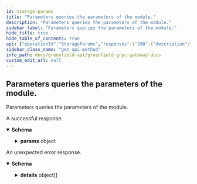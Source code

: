 ```yaml
---
id: storage-params
title: "Parameters queries the parameters of the module."
description: "Parameters queries the parameters of the module."
sidebar_label: "Parameters queries the parameters of the module."
hide_title: true
hide_table_of_contents: true
api: {"operationId":"StorageParams","responses":{"200":{"description":"A successful response.","content":{"*/*":{"schema":{"type":"object","properties":{"params":{"description":"params holds all the parameters of this module.","type":"object","properties":{"versioned_params":{"type":"object","properties":{"max_segment_size":{"type":"string","format":"uint64","title":"max_segment_size is the maximum size of a segment. default: 16M"},"redundant_data_chunk_num":{"type":"integer","format":"int64","title":"redundant_data_check_num is the num of data chunks of EC redundancy algorithm"},"redundant_parity_chunk_num":{"type":"integer","format":"int64","title":"redundant_data_check_num is the num of parity chunks of EC redundancy algorithm"},"min_charge_size":{"type":"string","format":"uint64","title":"min_charge_size is the minimum charge size of the payload, objects smaller than this size will be charged as this size"}},"description":"VersionedParams defines the parameters for the storage module with multi version, each version store with different timestamp."},"max_payload_size":{"type":"string","format":"uint64","title":"max_payload_size is the maximum size of the payload, default: 2G"},"mirror_bucket_relayer_fee":{"type":"string","title":"relayer fee for the mirror bucket tx"},"mirror_bucket_ack_relayer_fee":{"type":"string","title":"relayer fee for the ACK or FAIL_ACK package of the mirror bucket tx"},"mirror_object_relayer_fee":{"type":"string","title":"relayer fee for the mirror object tx"},"mirror_object_ack_relayer_fee":{"type":"string","title":"Relayer fee for the ACK or FAIL_ACK package of the mirror object tx"},"mirror_group_relayer_fee":{"type":"string","title":"relayer fee for the mirror object tx"},"mirror_group_ack_relayer_fee":{"type":"string","title":"Relayer fee for the ACK or FAIL_ACK package of the mirror object tx"},"max_buckets_per_account":{"type":"integer","format":"int64","title":"The maximum number of buckets that can be created per account"},"discontinue_counting_window":{"type":"string","format":"uint64","title":"The window to count the discontinued objects or buckets"},"discontinue_object_max":{"type":"string","format":"uint64","title":"The max objects can be requested in a window"},"discontinue_bucket_max":{"type":"string","format":"uint64","title":"The max buckets can be requested in a window"},"discontinue_confirm_period":{"type":"string","format":"int64","title":"The object will be deleted after the confirm period in seconds"},"discontinue_deletion_max":{"type":"string","format":"uint64","title":"The max delete objects in each end block"},"stale_policy_cleanup_max":{"type":"string","format":"uint64","title":"The max number for deleting policy in each end block"}}}},"description":"QueryParamsResponse is response type for the Query/Params RPC method."}}}},"default":{"description":"An unexpected error response.","content":{"*/*":{"schema":{"type":"object","properties":{"error":{"type":"string"},"code":{"type":"integer","format":"int32"},"message":{"type":"string"},"details":{"type":"array","items":{"type":"object","properties":{"type_url":{"type":"string"},"value":{"type":"string","format":"byte"}}}}}}}}}},"tags":["Query"],"description":"Parameters queries the parameters of the module.","method":"get","path":"/greenfield/storage/params","servers":[{"url":"https://gnfd-testnet-fullnode-tendermint-us.bnbchain.org"}],"info":{"title":"Greenfield - gRPC Gateway docs","description":"A REST interface for state queries","version":"1.0.0"},"postman":{"name":"Parameters queries the parameters of the module.","description":{"type":"text/plain"},"url":{"path":["greenfield","storage","params"],"host":["{{baseUrl}}"],"query":[],"variable":[]},"header":[{"key":"Accept","value":"*/*"}],"method":"GET"}}
sidebar_class_name: "get api-method"
info_path: docs/greenfield-api/greenfield-grpc-gateway-docs
custom_edit_url: null
---
```



## Parameters queries the parameters of the module.



Parameters queries the parameters of the module.

<div><ApiTabs><TabItem label={"200"} value={"200"}><div>

A successful response.

</div><div><MimeTabs schemaType={"response"}><TabItem label={"*/*"} value={"*/*"}><SchemaTabs><TabItem label={"Schema"} value={"Schema"}><details style={{}} data-collapsed={false} open={true}><summary style={{"textAlign":"left"}}><strong>Schema</strong></summary><div style={{"textAlign":"left","marginLeft":"1rem"}}></div><ul style={{"marginLeft":"1rem"}}><SchemaItem collapsible={true} className={"schemaItem"}><details style={{}}><summary style={{}}><strong>params</strong><span style={{"opacity":"0.6"}}> object</span></summary><div style={{"marginLeft":"1rem"}}><div style={{"marginTop":".5rem","marginBottom":".5rem"}}>

params holds all the parameters of this module.

</div><SchemaItem collapsible={true} className={"schemaItem"}><details style={{}}><summary style={{}}><strong>versioned_params</strong><span style={{"opacity":"0.6"}}> object</span></summary><div style={{"marginLeft":"1rem"}}><div style={{"marginTop":".5rem","marginBottom":".5rem"}}>

VersionedParams defines the parameters for the storage module with multi version, each version store with different timestamp.

</div><SchemaItem collapsible={false} name={"max_segment_size"} required={false} schemaName={"uint64"} qualifierMessage={undefined} schema={{"type":"string","format":"uint64","title":"max_segment_size is the maximum size of a segment. default: 16M"}}></SchemaItem><SchemaItem collapsible={false} name={"redundant_data_chunk_num"} required={false} schemaName={"int64"} qualifierMessage={undefined} schema={{"type":"integer","format":"int64","title":"redundant_data_check_num is the num of data chunks of EC redundancy algorithm"}}></SchemaItem><SchemaItem collapsible={false} name={"redundant_parity_chunk_num"} required={false} schemaName={"int64"} qualifierMessage={undefined} schema={{"type":"integer","format":"int64","title":"redundant_data_check_num is the num of parity chunks of EC redundancy algorithm"}}></SchemaItem><SchemaItem collapsible={false} name={"min_charge_size"} required={false} schemaName={"uint64"} qualifierMessage={undefined} schema={{"type":"string","format":"uint64","title":"min_charge_size is the minimum charge size of the payload, objects smaller than this size will be charged as this size"}}></SchemaItem></div></details></SchemaItem><SchemaItem collapsible={false} name={"max_payload_size"} required={false} schemaName={"uint64"} qualifierMessage={undefined} schema={{"type":"string","format":"uint64","title":"max_payload_size is the maximum size of the payload, default: 2G"}}></SchemaItem><SchemaItem collapsible={false} name={"mirror_bucket_relayer_fee"} required={false} schemaName={"relayer fee for the mirror bucket tx"} qualifierMessage={undefined} schema={{"type":"string","title":"relayer fee for the mirror bucket tx"}}></SchemaItem><SchemaItem collapsible={false} name={"mirror_bucket_ack_relayer_fee"} required={false} schemaName={"relayer fee for the ACK or FAIL_ACK package of the mirror bucket tx"} qualifierMessage={undefined} schema={{"type":"string","title":"relayer fee for the ACK or FAIL_ACK package of the mirror bucket tx"}}></SchemaItem><SchemaItem collapsible={false} name={"mirror_object_relayer_fee"} required={false} schemaName={"relayer fee for the mirror object tx"} qualifierMessage={undefined} schema={{"type":"string","title":"relayer fee for the mirror object tx"}}></SchemaItem><SchemaItem collapsible={false} name={"mirror_object_ack_relayer_fee"} required={false} schemaName={"Relayer fee for the ACK or FAIL_ACK package of the mirror object tx"} qualifierMessage={undefined} schema={{"type":"string","title":"Relayer fee for the ACK or FAIL_ACK package of the mirror object tx"}}></SchemaItem><SchemaItem collapsible={false} name={"mirror_group_relayer_fee"} required={false} schemaName={"relayer fee for the mirror object tx"} qualifierMessage={undefined} schema={{"type":"string","title":"relayer fee for the mirror object tx"}}></SchemaItem><SchemaItem collapsible={false} name={"mirror_group_ack_relayer_fee"} required={false} schemaName={"Relayer fee for the ACK or FAIL_ACK package of the mirror object tx"} qualifierMessage={undefined} schema={{"type":"string","title":"Relayer fee for the ACK or FAIL_ACK package of the mirror object tx"}}></SchemaItem><SchemaItem collapsible={false} name={"max_buckets_per_account"} required={false} schemaName={"int64"} qualifierMessage={undefined} schema={{"type":"integer","format":"int64","title":"The maximum number of buckets that can be created per account"}}></SchemaItem><SchemaItem collapsible={false} name={"discontinue_counting_window"} required={false} schemaName={"uint64"} qualifierMessage={undefined} schema={{"type":"string","format":"uint64","title":"The window to count the discontinued objects or buckets"}}></SchemaItem><SchemaItem collapsible={false} name={"discontinue_object_max"} required={false} schemaName={"uint64"} qualifierMessage={undefined} schema={{"type":"string","format":"uint64","title":"The max objects can be requested in a window"}}></SchemaItem><SchemaItem collapsible={false} name={"discontinue_bucket_max"} required={false} schemaName={"uint64"} qualifierMessage={undefined} schema={{"type":"string","format":"uint64","title":"The max buckets can be requested in a window"}}></SchemaItem><SchemaItem collapsible={false} name={"discontinue_confirm_period"} required={false} schemaName={"int64"} qualifierMessage={undefined} schema={{"type":"string","format":"int64","title":"The object will be deleted after the confirm period in seconds"}}></SchemaItem><SchemaItem collapsible={false} name={"discontinue_deletion_max"} required={false} schemaName={"uint64"} qualifierMessage={undefined} schema={{"type":"string","format":"uint64","title":"The max delete objects in each end block"}}></SchemaItem><SchemaItem collapsible={false} name={"stale_policy_cleanup_max"} required={false} schemaName={"uint64"} qualifierMessage={undefined} schema={{"type":"string","format":"uint64","title":"The max number for deleting policy in each end block"}}></SchemaItem></div></details></SchemaItem></ul></details></TabItem><TabItem label={"Example (from schema)"} value={"Example (from schema)"}><ResponseSamples responseExample={"{\n  \"params\": {\n    \"versioned_params\": {\n      \"max_segment_size\": \"string\",\n      \"redundant_data_chunk_num\": 0,\n      \"redundant_parity_chunk_num\": 0,\n      \"min_charge_size\": \"string\"\n    },\n    \"max_payload_size\": \"string\",\n    \"mirror_bucket_relayer_fee\": \"string\",\n    \"mirror_bucket_ack_relayer_fee\": \"string\",\n    \"mirror_object_relayer_fee\": \"string\",\n    \"mirror_object_ack_relayer_fee\": \"string\",\n    \"mirror_group_relayer_fee\": \"string\",\n    \"mirror_group_ack_relayer_fee\": \"string\",\n    \"max_buckets_per_account\": 0,\n    \"discontinue_counting_window\": \"string\",\n    \"discontinue_object_max\": \"string\",\n    \"discontinue_bucket_max\": \"string\",\n    \"discontinue_confirm_period\": \"string\",\n    \"discontinue_deletion_max\": \"string\",\n    \"stale_policy_cleanup_max\": \"string\"\n  }\n}"} language={"json"}></ResponseSamples></TabItem></SchemaTabs></TabItem></MimeTabs></div></TabItem><TabItem label={"default"} value={"default"}><div>

An unexpected error response.

</div><div><MimeTabs schemaType={"response"}><TabItem label={"*/*"} value={"*/*"}><SchemaTabs><TabItem label={"Schema"} value={"Schema"}><details style={{}} data-collapsed={false} open={true}><summary style={{"textAlign":"left"}}><strong>Schema</strong></summary><div style={{"textAlign":"left","marginLeft":"1rem"}}></div><ul style={{"marginLeft":"1rem"}}><SchemaItem collapsible={false} name={"error"} required={false} schemaName={"string"} qualifierMessage={undefined} schema={{"type":"string"}}></SchemaItem><SchemaItem collapsible={false} name={"code"} required={false} schemaName={"int32"} qualifierMessage={undefined} schema={{"type":"integer","format":"int32"}}></SchemaItem><SchemaItem collapsible={false} name={"message"} required={false} schemaName={"string"} qualifierMessage={undefined} schema={{"type":"string"}}></SchemaItem><SchemaItem collapsible={true} className={"schemaItem"}><details style={{}}><summary style={{}}><strong>details</strong><span style={{"opacity":"0.6"}}> object[]</span></summary><div style={{"marginLeft":"1rem"}}><li><div style={{"fontSize":"var(--ifm-code-font-size)","opacity":"0.6","marginLeft":"-.5rem","paddingBottom":".5rem"}}>Array [</div></li><SchemaItem collapsible={false} name={"type_url"} required={false} schemaName={"string"} qualifierMessage={undefined} schema={{"type":"string"}}></SchemaItem><SchemaItem collapsible={false} name={"value"} required={false} schemaName={"byte"} qualifierMessage={undefined} schema={{"type":"string","format":"byte"}}></SchemaItem><li><div style={{"fontSize":"var(--ifm-code-font-size)","opacity":"0.6","marginLeft":"-.5rem"}}>]</div></li></div></details></SchemaItem></ul></details></TabItem><TabItem label={"Example (from schema)"} value={"Example (from schema)"}><ResponseSamples responseExample={"{\n  \"error\": \"string\",\n  \"code\": 0,\n  \"message\": \"string\",\n  \"details\": [\n    {\n      \"type_url\": \"string\",\n      \"value\": \"string\"\n    }\n  ]\n}"} language={"json"}></ResponseSamples></TabItem></SchemaTabs></TabItem></MimeTabs></div></TabItem></ApiTabs></div>
      